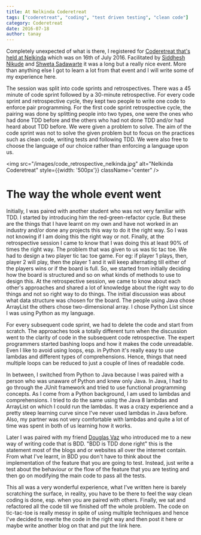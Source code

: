 ```yaml
---
title: At Nelkinda Coderetreat
tags: ["coderetreat", "coding", "test driven testing", "clean code"]
category: Coderetreat
date: 2016-07-18
author: tanay
---
```


Completely unexpected of what is there, I registered for [Coderetreat
that's held at
Nelkinda](http://nelkinda.com/events/2016-07-16-4th-Nelkinda-Coderetreat)
which was on 16th of July 2016. Facilitated by [Siddhesh
Nikude](https://twitter.com/SiddheshNikude) and [Shweta
Sadawarte](https://twitter.com/ShwetaSadawarte) it was a long but a
really nice event. More than anything else I got to learn a lot from
that event and I will write some of my experience here.

The session was split into code sprints and retrospectives. There was a
45 minute of code sprint followed by a 30-minute retrospective. For
every code sprint and retrospective cycle, they kept two people to write
one code to enforce pair programming. For the first code sprint
retrospective cycle, the pairing was done by splitting people into two
types, one were the ones who had done TDD before and the others who had
not done TDD and/or had heard about TDD before. We were given a problem
to solve. The aim of the code sprint was not to solve the given problem
but to focus on the practices such as clean code, writing tests and
following TDD. We were also free to choose the language of our choice
rather than enforcing a language upon us.

<img src="/images/code_retrospective_nelkinda.jpg" alt="Nelkinda Coderetreat" style={{width: '500px'}} className="center" />

# The way the whole event went

Initially, I was paired with another student who was not very familiar
with TDD. I started by introducing him the red-green-refactor cycle. But
these are the things that I have learnt on my own and have not worked in
an industry and/or done any projects this way to do it the right way. So
I was not knowing if I am doing this the right way or not. Finally, at
the retrospective session I came to know that I was doing this at least
90% of times the right way. The problem that was given to us was tic tac
toe. We had to design a two player tic tac toe game. For eg: if player 1
plays, then, player 2 will play, then the player 1 and it will keep
alternating till either of the players wins or if the board is full. So,
we started from initially deciding how the board is structured and so on
what kinds of methods to use to design this. At the retrospective
session, we came to know about each other's approaches and shared a lot
of knowledge about the right way to do things and not so right way to do
things. The initial discussion was about what data structure was chosen
for the board. The people using Java chose ArrayList the others chose
two-dimensional array. I chose Python List since I was using Python as
my language.

For every subsequent code sprint, we had to delete the code and start
from scratch. The approaches took a totally different turn when the
discussion went to the clarity of code in the subsequent code
retrospective. The expert programmers started bashing loops and how it
makes the code unreadable. Even I like to avoid using loops, esp. in
Python it's really easy to use lambdas and different types of
comprehensions. Hence, things that need multiple loops can be reduced to
just a couple of lines of readable code.

In between, I switched from Python to Java because I was paired with a
person who was unaware of Python and knew only Java. In Java, I had to
go through the JUnit framework and tried to use functional programming
concepts. As I come from a Python background, I am used to lambdas and
comprehensions. I tried to do the same using the Java 8 lambdas and
ArrayList on which I could run the lambdas. It was a crazy experience
and a pretty steep learning curve since I've never used lambdas in Java
before. Also, my partner was not very comfortable with lambdas and quite
a lot of time was spent in both of us learning how it works.

Later I was paired with my friend [Douglas
Vaz](https://twitter.com/Mistcrafter) who introduced me to a new way of
writing code that is BDD. "BDD is TDD done right" this is the statement
most of the blogs and or websites all over the internet contain. From
what I've learnt, in BDD you don't have to think about the
implementation of the feature that you are going to test. Instead, just
write a test about the behaviour or the flow of the feature that you are
testing and then go on modifying the main code to pass all the tests.

This all was a very wonderful experience, what I've written here is
barely scratching the surface, in reality, you have to be there to feel
the way clean coding is done, esp. when you are paired with others.
Finally, we sat and refactored all the code till we finished off the
whole problem. The code on tic-tac-toe is really messy in spite of using
multiple techniques and hence I've decided to rewrite the code in the
right way and then post it here or maybe write another blog on that and
put the link here.


<script src="https://giscus.app/client.js"
    data-repo="tanayseven/tanayseven.github.io"
    data-repo-id="MDEwOlJlcG9zaXRvcnkyOTAyNjM1OA=="
    data-category="General"
    data-category-id="DIC_kwDOAbroNs4COT7e"
    data-mapping="pathname"
    data-reactions-enabled="1"
    data-emit-metadata="1"
    data-input-position="top"
    data-theme="dark"
    data-lang="en"
    data-loading="lazy"
    crossOrigin="anonymous"
    async>
</script>
